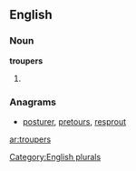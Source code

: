 
==English==

===Noun===
'''troupers'''

# {{plural of|[[trouper]]}}

===Anagrams===
* [[posturer#English|posturer]], [[pretours#English|pretours]], [[resprout#English|resprout]]

[[Category:English plurals]]

[[ar:troupers]]